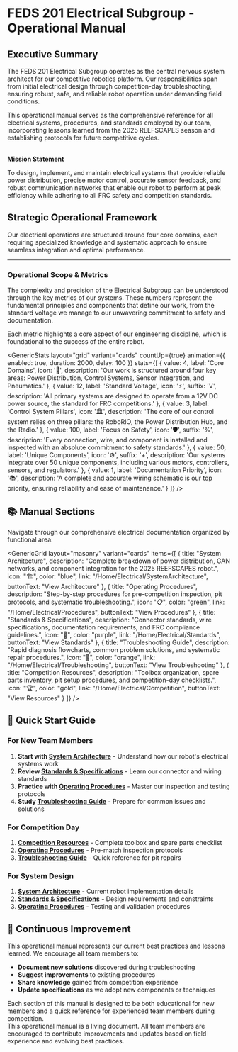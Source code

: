 
<Head>
    <title>Electrical Subgroup - FEDS Handbook</title>
    <meta property="og:title" content="Electrical Subgroup - FEDS Handbook" key="title" />
    <meta name="description" content="Comprehensive operational manual for FEDS 201 Electrical Subgroup" />
</Head>

<GenericHero 
  title="Electrical Subgroup"
  backgroundType='pattern'
  height="sm"
  subtitle="Powering Innovation and Engineering the Brains of the Robot"
  variant="gradient"
  size="large"
  textAlign='center'
/>

<div style={{ maxWidth: '1200px', margin: '0 auto', padding: '0 20px' }}>

# FEDS 201 Electrical Subgroup - Operational Manual

## Executive Summary

The FEDS 201 Electrical Subgroup operates as the central nervous system architect for our competitive robotics platform. Our responsibilities span from initial electrical design through competition-day troubleshooting, ensuring robust, safe, and reliable robot operation under demanding field conditions.

This operational manual serves as the comprehensive reference for all electrical systems, procedures, and standards employed by our team, incorporating lessons learned from the 2025 REEFSCAPES season and establishing protocols for future competitive cycles.

<br />
<strong>Mission Statement</strong> 

<p>To design, implement, and maintain electrical systems that provide reliable power distribution, precise motor control, accurate sensor feedback, and robust communication networks that enable our robot to perform at peak efficiency while adhering to all FRC safety and competition standards.</p>

## Strategic Operational Framework

Our electrical operations are structured around four core domains, each requiring specialized knowledge and systematic approach to ensure seamless integration and optimal performance.

---
### Operational Scope & Metrics

The complexity and precision of the Electrical Subgroup can be understood through the key metrics of our systems. These numbers represent the fundamental principles and components that define our work, from the standard voltage we manage to our unwavering commitment to safety and documentation.

Each metric highlights a core aspect of our engineering discipline, which is foundational to the success of the entire robot.

<GenericStats
  layout="grid"
  variant="cards"
  countUp={true}
  animation={{ enabled: true, duration: 2000, delay: 100 }}
 stats={[
  {
    value: 4,
    label: 'Core Domains',
    icon: '🎯',
    description: 'Our work is structured around four key areas: Power Distribution, Control Systems, Sensor Integration, and Pneumatics.'
  },
  {
    value: 12,
    label: 'Standard Voltage',
    icon: '⚡',
    suffix: 'V',
    description: 'All primary systems are designed to operate from a 12V DC power source, the standard for FRC competitions.'
  },
  {
    value: 3,
    label: 'Control System Pillars',
    icon: '🏛️',
    description: 'The core of our control system relies on three pillars: the RoboRIO, the Power Distribution Hub, and the Radio.'
  },
  {
    value: 100,
    label: 'Focus on Safety',
    icon: '🛡️',
    suffix: '%',
    description: 'Every connection, wire, and component is installed and inspected with an absolute commitment to safety standards.'
  },
  {
    value: 50,
    label: 'Unique Components',
    icon: '⚙️',
    suffix: '+',
    description: 'Our systems integrate over 50 unique components, including various motors, controllers, sensors, and regulators.'
  },
  {
    value: 1,
    label: 'Documentation Priority',
    icon: '📚',
    description: 'A complete and accurate wiring schematic is our top priority, ensuring reliability and ease of maintenance.'
  }
]}
/>

## 📚 Manual Sections

Navigate through our comprehensive electrical documentation organized by functional area:

<GenericGrid 
  layout="masonry"
  variant="cards"
  items={[
    {
      title: "System Architecture",
      description: "Complete breakdown of power distribution, CAN networks, and component integration for the 2025 REEFSCAPES robot.",
      icon: "🏗️",
      color: "blue",
      link: "/Home/Electrical/SystemArchitecture",
      buttonText: "View Architecture"
    },
    {
      title: "Operating Procedures",
      description: "Step-by-step procedures for pre-competition inspection, pit protocols, and systematic troubleshooting.",
      icon: "📋",
      color: "green",
      link: "/Home/Electrical/Procedures",
      buttonText: "View Procedures"
    },
    {
      title: "Standards & Specifications",
      description: "Connector standards, wire specifications, documentation requirements, and FRC compliance guidelines.",
      icon: "📏",
      color: "purple",
      link: "/Home/Electrical/Standards",
      buttonText: "View Standards"
    },
    {
      title: "Troubleshooting Guide",
      description: "Rapid diagnosis flowcharts, common problem solutions, and systematic repair procedures.",
      icon: "🔧",
      color: "orange",
      link: "/Home/Electrical/Troubleshooting",
      buttonText: "View Troubleshooting"
    },
    {
      title: "Competition Resources",
      description: "Toolbox organization, spare parts inventory, pit setup procedures, and competition-day checklists.",
      icon: "🏆",
      color: "gold",
      link: "/Home/Electrical/Competition",
      buttonText: "View Resources"
    }
  ]}
/>

## 🚀 Quick Start Guide

### For New Team Members
1. **Start with [System Architecture](/Home/Electrical/SystemArchitecture)** - Understand how our robot's electrical systems work
2. **Review [Standards & Specifications](/Home/Electrical/Standards)** - Learn our connector and wiring standards
3. **Practice with [Operating Procedures](/Home/Electrical/Procedures)** - Master our inspection and testing protocols
4. **Study [Troubleshooting Guide](/Home/Electrical/Troubleshooting)** - Prepare for common issues and solutions

### For Competition Day
1. **[Competition Resources](/Home/Electrical/Competition)** - Complete toolbox and spare parts checklist
2. **[Operating Procedures](/Home/Electrical/Procedures)** - Pre-match inspection protocols
3. **[Troubleshooting Guide](/Home/Electrical/Troubleshooting)** - Quick reference for pit repairs

### For System Design
1. **[System Architecture](/Home/Electrical/SystemArchitecture)** - Current robot implementation details
2. **[Standards & Specifications](/Home/Electrical/Standards)** - Design requirements and constraints
3. **[Operating Procedures](/Home/Electrical/Procedures)** - Testing and validation procedures

## 🔄 Continuous Improvement

This operational manual represents our current best practices and lessons learned. We encourage all team members to:

- **Document new solutions** discovered during troubleshooting
- **Suggest improvements** to existing procedures
- **Share knowledge** gained from competition experience
- **Update specifications** as we adopt new components or techniques

<Callout type="info" emoji="💡">
    Each section of this manual is designed to be both educational for new members and a quick reference for experienced team members during competition.
</Callout>

</div>

<Callout type="info" emoji="⚡">
    This operational manual is a living document. All team members are encouraged to contribute improvements and updates based on field experience and evolving best practices.
</Callout>